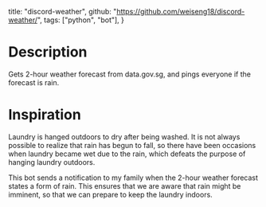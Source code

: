 
  title: "discord-weather",
  github: "https://github.com/weiseng18/discord-weather/",
  tags: ["python", "bot"],
}

# Description

Gets 2-hour weather forecast from <ExternalLink href="https://data.gov.sg">data.gov.sg</ExternalLink>, and pings everyone if the forecast is rain.

# Inspiration

Laundry is hanged outdoors to dry after being washed. It is not always possible to realize that rain has begun to fall, so there have been occasions when laundry became wet due to the rain, which defeats the purpose of hanging laundry outdoors.

This bot sends a notification to my family when the 2-hour weather forecast states a form of rain. This ensures that we are aware that rain might be imminent, so that we can prepare to keep the laundry indoors.

